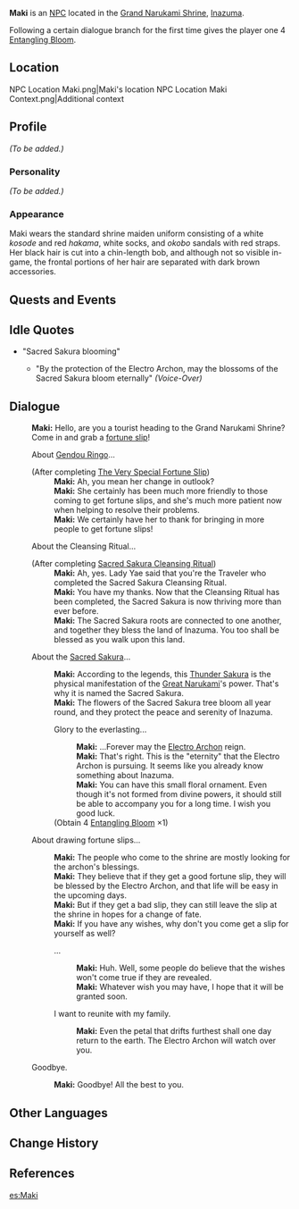 {{Meta
<!-- REMOVE THIS TEMPLATE AFTER ADDING MISSING INFO -->
|missing_NPC_profile  = yes
}}
{{Character Infobox
|type             = NPC
|image            = NPC Maki.png
|region           = Inazuma
|affiliation      = Grand Narukami Shrine
|title            = Shrine Maiden
|voiceEN          = [https://www.angelatranvoiceovers.com/ Angela Tran]<ref>Twitter: [https://twitter.com/angelatranva/status/1419034149206183938 EN VA Self Announcement]</ref>
|dialoguereward   = {{Card|Entangling Bloom|1|rarity=4}}
}}
'''Maki''' is an [[NPC]] located in the [[Grand Narukami Shrine]], [[Inazuma]].

Following a certain dialogue branch for the first time gives the player one 4{{star}} [[Entangling Bloom]].

==Location==
<gallery hideaddbutton="true" captionalign="center">
NPC Location Maki.png|Maki's location
NPC Location Maki Context.png|Additional context
</gallery>

==Profile==
<!--detailed story/lore information goes here-->
''(To be added.)''

===Personality===
''(To be added.)''

===Appearance===
Maki wears the standard shrine maiden uniform consisting of a white ''kosode'' and red ''hakama'', white socks, and ''okobo'' sandals with red straps. Her black hair is cut into a chin-length bob, and although not so visible in-game, the frontal portions of her hair are separated with dark brown accessories.

==Quests and Events==
{{Quest Appearances}}

==Idle Quotes==
* "Sacred Sakura blooming"
**{{A|VO Maki 01.ogg}} "By the protection of the Electro Archon, may the blossoms of the Sacred Sakura bloom eternally" ''(Voice-Over)''

==Dialogue==
{{Dialogue start}}
:'''Maki:''' Hello, are you a tourist heading to the Grand Narukami Shrine? Come in and grab a [[Fortune Slip|fortune slip]]!

:{{DIcon}} About [[Gendou Ringo]]...
:;(After completing [[The Very Special Fortune Slip]])
::'''Maki:''' Ah, you mean her change in outlook?
::'''Maki:''' She certainly has been much more friendly to those coming to get fortune slips, and she's much more patient now when helping to resolve their problems.
::'''Maki:''' We certainly have her to thank for bringing in more people to get fortune slips!
:{{DIcon}} About the Cleansing Ritual...
:;(After completing [[Sacred Sakura Cleansing Ritual]])
::'''Maki:''' Ah, yes. Lady Yae said that you're the Traveler who completed the Sacred Sakura Cleansing Ritual.
::'''Maki:''' You have my thanks. Now that the Cleansing Ritual has been completed, the Sacred Sakura is now thriving more than ever before.
::'''Maki:''' The Sacred Sakura roots are connected to one another, and together they bless the land of Inazuma. You too shall be blessed as you walk upon this land.
:{{DIcon}} About the [[Sacred Sakura]]...
::'''Maki:''' According to the legends, this [[Thunder Sakura]] is the physical manifestation of the [[Ei|Great Narukami]]'s power. That's why it is named the Sacred Sakura.
::'''Maki:''' The flowers of the Sacred Sakura tree bloom all year round, and they protect the peace and serenity of Inazuma.
::{{DIcon|Reward}} Glory to the everlasting...
:::'''Maki:''' ...Forever may the [[Electro Archon]] reign.
:::'''Maki:''' That's right. This is the "eternity" that the Electro Archon is pursuing. It seems like you already know something about Inazuma.
:::'''Maki:''' You can have this small floral ornament. Even though it's not formed from divine powers, it should still be able to accompany you for a long time. I wish you good luck.
::;(Obtain 4{{star}} [[Entangling Bloom]] ×1)
:{{DIcon}} About drawing fortune slips...
::'''Maki:''' The people who come to the shrine are mostly looking for the archon's blessings.
::'''Maki:''' They believe that if they get a good fortune slip, they will be blessed by the Electro Archon, and that life will be easy in the upcoming days.
::'''Maki:''' But if they get a bad slip, they can still leave the slip at the shrine in hopes for a change of fate.
::'''Maki:''' If you have any wishes, why don't you come get a slip for yourself as well?
::{{DIcon}} ...
:::'''Maki:''' Huh. Well, some people do believe that the wishes won't come true if they are revealed.
:::'''Maki:''' Whatever wish you may have, I hope that it will be granted soon.
::{{DIcon}} I want to reunite with my family.
:::'''Maki:''' Even the petal that drifts furthest shall one day return to the earth. The Electro Archon will watch over you.
:{{DIcon}} Goodbye.
::'''Maki:''' Goodbye! All the best to you.
{{Dialogue end}}

==Other Languages==
{{Other Languages
|default_hidden = 1
|en      = Maki
|zhs     = 麻纪
|zhs_rm  = Májì
|zht     = 麻紀
|zht_rm  = Májì
|ja      = 麻紀
|ja_rm   = Maki
|ko      = 마키
|ko_rm   = Maki
|es      = Maki
|fr      = Maki
|ru      = Маки
|th      = Maki
|vi      = Maki
|de      = Maki
|id      = Maki
|pt      = Maki
}}

==Change History==
{{Change History|2.0}}

==References==
{{Reflist}}

[[es:Maki]]